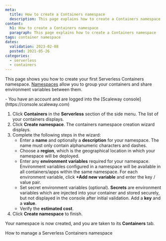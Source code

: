 ```yaml
---
meta:
  title: How to create a Containers namespace
  description: This page explains how to create a Containers namespace
content:
  h1: How to create a Containers namespace
  paragraph: This page explains how to create a Containers namespace
tags: container namespace 
dates:
  validation: 2023-02-08
  posted: 2021-05-26
categories:
  - serverless
  - containers
---
```


This page shows you how to create your first Serverless Containers namespace. [Namespaces](/serverless/containers/concepts/#namespace) allow you to group your containers and share environment variables between them.

<Macro id="iam-requirements" />

<Message type="requirement">
  - You have an account and are logged into the [Scaleway console](https://console.scaleway.com)
</Message>

1. Click **Containers** in the **Serverless** section of the side menu. The list of your containers displays.
2. Click **Create namespace**. The containers namespace creation wizard displays.
3. Complete the following steps in the wizard: 
    - Enter a **name** and optionally a **description** for your namespace. The name must only contain alphanumeric characters and dashes.
    - Choose a **region**, which is the geographical location in which your namespace will be deployed.
    - Enter any **environment variables** required for your namespace. Environment variables configured in a namespace will be available in all containers/apps within the same namespace. For each environment variable, click **+Add new variable** and enter the key / value pair.
    - Set secret environment variables (optional). **Secrets** are environment variables which are injected into your container and stored securely, but not displayed in the console after initial validation. Add a **key** and a **value**.
    - Verify the **estimated cost**.
4. Click **Create namespace** to finish.

Your namespace is now created, and you are taken to its **Containers** tab.


<Navigation title="See Also">
  <NextButton to="/serverless/containers/how-to/manage-a-containers-namespace/">How to manage a Serverless Containers namespace</NextButton>
</Navigation>
